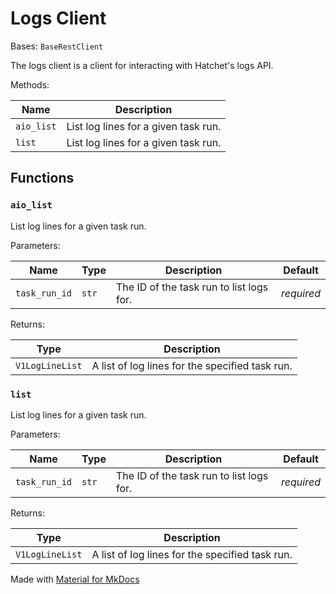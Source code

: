 # Logs Client

Bases: `BaseRestClient`

The logs client is a client for interacting with Hatchet's logs API.

Methods:

| Name       | Description                          |
| ---------- | ------------------------------------ |
| `aio_list` | List log lines for a given task run. |
| `list`     | List log lines for a given task run. |

## Functions

### `aio_list`

List log lines for a given task run.

Parameters:

| Name          | Type  | Description                              | Default    |
| ------------- | ----- | ---------------------------------------- | ---------- |
| `task_run_id` | `str` | The ID of the task run to list logs for. | _required_ |

Returns:

| Type            | Description                                     |
| --------------- | ----------------------------------------------- |
| `V1LogLineList` | A list of log lines for the specified task run. |

### `list`

List log lines for a given task run.

Parameters:

| Name          | Type  | Description                              | Default    |
| ------------- | ----- | ---------------------------------------- | ---------- |
| `task_run_id` | `str` | The ID of the task run to list logs for. | _required_ |

Returns:

| Type            | Description                                     |
| --------------- | ----------------------------------------------- |
| `V1LogLineList` | A list of log lines for the specified task run. |

Made with [Material for MkDocs](https://squidfunk.github.io/mkdocs-material/)
